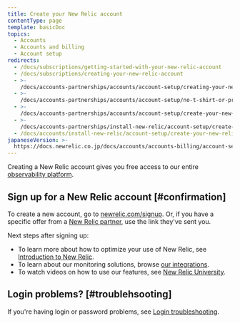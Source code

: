 ```yaml
---
title: Create your New Relic account
contentType: page
template: basicDoc
topics:
  - Accounts
  - Accounts and billing
  - Account setup
redirects:
  - /docs/subscriptions/getting-started-with-your-new-relic-account
  - /docs/subscriptions/creating-your-new-relic-account
  - >-
    /docs/accounts-partnerships/accounts/account-setup/creating-your-new-relic-account
  - >-
    /docs/accounts-partnerships/accounts/account-setup/no-t-shirt-or-promotional-item
  - >-
    /docs/accounts-partnerships/accounts/account-setup/create-your-new-relic-account
  - >-
    /docs/accounts-partnerships/install-new-relic/account-setup/create-your-new-relic-account
  - /docs/accounts/install-new-relic/account-setup/create-your-new-relic-account
japaneseVersion: >-
  https://docs.newrelic.co.jp/docs/accounts/accounts-billing/account-setup/create-your-new-relic-account
---
```


Creating a New Relic account gives you free access to our entire [observability platform](https://newrelic.com/platform).

## Sign up for a New Relic account [#confirmation]

To create a new account, go to [newrelic.com/signup](http://newrelic.com/signup). Or, if you have a specific offer from a [New Relic partner](/docs/accounts-partnerships/partnerships/partner-based-installation/log-install-new-relic-partners), use the link they've sent you.

Next steps after signing up:

* To learn more about how to optimize your use of New Relic, see [Introduction to New Relic](https://docs.newrelic.com/docs/using-new-relic/welcome-new-relic/get-started/introduction-new-relic#get-started-now).
* To learn about our monitoring solutions, browse [our integrations](https://newrelic.com/integrations).
* To watch videos on how to use our features, see [New Relic University](https://learn.newrelic.com/).

## Login problems? [#troublehsooting]

If you're having login or password problems, see [Login troubleshooting](/docs/accounts/install-new-relic/account-setup/troubleshoot-password-email-address-login-problems).
